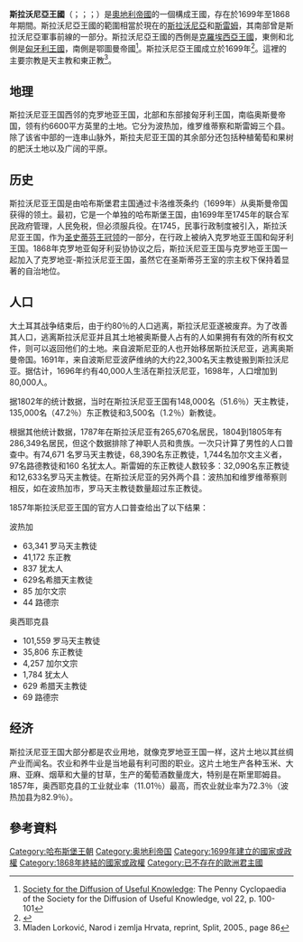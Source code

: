 {{Infobox former country|native_name={{Plainlist}}
* {{native name|hr|Kraljevina Slavonija}}
* {{native name|hu|Szlavón Királyság}}
* {{native name|la|Regnum Sclavoniae}}
* {{native name|de|Königreich Slawonien}}
{{endplainlist}}|conventional_long_name=斯拉沃尼亚王国|status=自治王国|empire=哈布斯堡君主国|status_text=联合军政下的哈布斯堡分立领土 (1699–1745),<ref>{{cite book |url=https://books.google.com/books?id=OtW2axOSn10C&pg=PA63 |title=Balkan economic history, 1550–1950: from imperial borderlands to developing nations |author=John R. Lampe |editors=John R. Lampe and Marvin R. Jackson |publisher=Indiana University Press |year=1982 |page=63 |isbn=978-0-2533-0368-4 |access-date=2018-07-04 |archive-date=2020-11-13 |archive-url=https://web.archive.org/web/20201113081737/https://books.google.com/books?id=OtW2axOSn10C&pg=PA63 |dead-url=no }}</ref><br/>[[哈布斯堡君主国|哈布斯堡君主国]]境内的[[圣史蒂芬王冠领|圣斯提芬皇冠领]]  (1745–1804){{smallsup|a}}<br/>[[奥地利帝国|奥地利帝国]]的组成部分 (1804–1868){{smallsup|a}}|common_name=斯拉沃尼亚|continent=欧洲|region=Balkans|country=克罗地亚|era=[[近代|近代]]|event_start=[[卡洛维茨条约|卡洛维茨条约]]|year_start=1699|date_start=1月26日|event1=[[匈牙利1848年革命|1848年革命]]|date_event1=1848年3月15日|event_end=[[1868年克罗地亚匈牙利妥协协议|1868年协议]]|year_end=1868|date_end=9月26日|event_pre=|date_pre=|p1=Sanjak of Pojega|flag_p1=Flag of the Ottoman Empire (1844–1922).svg|s1=克罗地亚-斯拉沃尼亚王国|flag_s1=Flag of Croatia-Slavonia.svg|image_flag=Flag of the Kingdom of Slavonia.svg|image_coat=HRV Slavonia COA.svg|coa_size=100px|image_map=Slavonia01.png|image_map_caption=1751年的斯拉沃尼亚王国（黄色）|common_languages='''官方:'''<br>[[拉丁语|拉丁语]]<br><small>(直到1784; 1790–1847)</small><br>[[德语|德语]]<br><small>(1784–1790)</small><br>[[克罗埃西亚语|克罗埃西亚语]]<br><small>(1847–1868)</small>|government_type=君主国|capital=奥西耶克|title_deputy=[[Ban_of_Croatia|Ban]] (Viceroy)|deputy1=亚当·鲍贾尼 <small>(首任)</small>|year_deputy1=1699–1703|deputy2=[[约瑟夫·杰拉第|约瑟夫·杰拉第]] <small>(著名)</small>|year_deputy2=1848–1859|deputy3=<nowiki>[[莱文·劳赫|莱文·劳赫]] </nowiki><small>(末任)</small>|year_deputy3=1867–1868|religion={{plainlist}}
* [[基督教|基督教]]
{{Endplainlist}}|currency=[[奥匈古尔登|古尔登]]|legislature=[[萨波尔|萨波尔]]|stat_year1=1868|stat_pop1=381480|stat_area1=9246|today={{flag|Croatia}}<br>{{flag|Serbia}}|footnotes=隶属于[[克罗地亚王国(哈布斯堡)|克罗地亚王国]]和[[匈牙利王国_(1526–1867)|匈牙利王国]] (1745–1849), 是克罗地亚王国和 [[奥地利帝国|奥地利帝国]] (1849 - 1868)的自治区。}}

'''斯拉沃尼亞王國'''（{{lang-hr|Kraljevina Slavonija}}；{{lang-de|Königreich Slawonien}}；{{lang-la|Regnum Sclavoniae}}；{{lang-hu|Szlavón Királyság}}）是[[奧地利帝國|奧地利帝國]]的一個構成王國，存在於1699年至1868年期間。斯拉沃尼亞王國的範圍相當於現在的[[斯拉沃尼亞|斯拉沃尼亞]]和[[斯雷姆|斯雷姆]]，其南部曾是斯拉沃尼亞軍事前線的一部分。斯拉沃尼亞王國的西側是[[克羅埃西亞王國|克羅埃西亞王國]]，東側和北側是[[匈牙利王國|匈牙利王國]]，南側是鄂圖曼帝國<ref name="Penny">[[Society_for_the_Diffusion_of_Useful_Knowledge|Society for the Diffusion of Useful Knowledge]]: The Penny Cyclopaedia of the Society for the Diffusion of Useful Knowledge, vol 22, p. 100-101</ref>。斯拉沃尼亞王國成立於1699年<ref>{{Cite web |url=http://books.google.com/books?id=OtW2axOSn10C&pg=PA63&dq=slavonia+%22military+administration%22&hl=sr&ei=lHSDTraVLMLk4QSH4rmOAQ&sa=X&oi=book_result&ct=result&resnum=2&ved=0CC8Q6AEwATgK#v=onepage&q=%22joint%20civil-%20military%20administration%20from%20its%20acquisition%20in%201699%20until%201745%22&f=false |title=Balkan economic history, 1550-1950: from imperial borderlands to developing nations, John R. Lampe, Marvin R. Jackson, Indiana University Press, 1982, page 63. |access-date=2016-02-29 |archive-date=2014-06-22 |archive-url=https://web.archive.org/web/20140622163805/http://books.google.com/books?id=OtW2axOSn10C&pg=PA63&dq=slavonia+%22military+administration%22&hl=sr&ei=lHSDTraVLMLk4QSH4rmOAQ&sa=X&oi=book_result&ct=result&resnum=2&ved=0CC8Q6AEwATgK#v=onepage&q=%22joint%20civil-%20military%20administration%20from%20its%20acquisition%20in%201699%20until%201745%22&f=false |dead-url=no }}</ref>。這裡的主要宗教是天主教和東正教<ref>Mladen Lorković, Narod i zemlja Hrvata, reprint, Split, 2005., page 86</ref>。

== 地理 ==
斯拉沃尼亚王国西邻的克罗地亚王国，北部和东部接匈牙利王国，南临奥斯曼帝国，领有约6600平方英里的土地。它分为波热加，维罗维蒂察和斯雷姆三个县。除了该省中部的一连串山脉外，斯拉夫尼亚王国的其余部分还包括种植葡萄和果树的肥沃土地以及广阔的平原。

== 历史 ==
斯拉沃尼亚王国是由哈布斯堡君主国通过卡洛维茨条约（1699年）从奥斯曼帝国获得的领土。最初，它是一个单独的哈布斯堡王国，由1699年至1745年的联合军民政府管理，人民免税，但必须服兵役。在1745，民事行政制度被引入，斯拉沃尼亚王国，作为[[聖史蒂芬王冠領|圣史蒂芬王冠领]]的一部分，在行政上被纳入克罗地亚王国和匈牙利王国。1868年克罗地亚匈牙利妥协协议之后，斯拉沃尼亚王国与克罗地亚王国一起加入了克罗地亚-斯拉沃尼亚王国，虽然它在圣斯蒂芬王室的宗主权下保持着显著的自治地位。

== 人口 ==
大土耳其战争结束后，由于约80％的人口逃离，斯拉沃尼亚遂被废弃。为了改善其人口，逃离斯拉沃尼亚并且其土地被奥斯曼人占有的人如果拥有有效的所有权文件，则可以返回他们的土地。来自波斯尼亚的人也开始移居斯拉沃尼亚，逃离奥斯曼帝国。1691年，来自波斯尼亚波萨维纳的大约22,300名天主教徒搬到斯拉沃尼亚。据估计，1696年约有40,000人生活在斯拉沃尼亚，1698年，人口增加到80,000人。

据1802年的统计数据，当时在斯拉沃尼亚王国有148,000名（51.6％）天主教徒，135,000名（47.2％）东正教徒和3,500名（1.2％）新教徒。

根据其他统计数据，1787年在斯拉沃尼亚有265,670名居民，1804到1805年有286,349名居民，但这个数据排除了神职人员和贵族。一次只计算了男性的人口普查中。有74,671 名罗马天主教徒，68,390名东正教徒，1,744名加尔文主义者，97名路德教徒和160 名犹太人。斯雷姆的东正教徒人数较多：32,090名东正教徒和12,633名罗马天主教徒。在斯拉沃尼亚的另外两个县：波热加和维罗维蒂察则相反，如在波热加市，罗马天主教徒数量超过东正教徒。

1857年斯拉沃尼亚王国的官方人口普查给出了以下结果：

波热加

* 63,341 罗马天主教徒
* 41,172 东正教
* 837 犹太人
* 629名希腊天主教徒
* 85 加尔文宗
* 44 路德宗

奥西耶克县

* 101,559 罗马天主教徒
* 35,806 东正教徒
* 4,257 加尔文宗
* 1,784 犹太人
* 629 希腊天主教徒
* 69 路德宗

== 经济 ==
斯拉沃尼亚王国大部分都是农业用地，就像克罗地亚王国一样，这片土地以其丝绸产业而闻名。农业和养牛业是当地最有利可图的职业。这片土地生产各种玉米、大麻、亚麻、烟草和大量的甘草，生产的葡萄酒数量庞大，特别是在斯里耶姆县。1857年，奥西耶克县的工业就业率（11.01％）最高，而农业就业率为72.3％（波热加县为82.9％）。

==參考資料==
{{Reflist}}

{{奧地利帝國皇室土地}}

[[Category:哈布斯堡王朝|Category:哈布斯堡王朝]]
[[Category:奥地利帝国|Category:奥地利帝国]]
[[Category:1699年建立的國家或政權|Category:1699年建立的國家或政權]]
[[Category:1868年終結的國家或政權|Category:1868年終結的國家或政權]]
[[Category:已不存在的歐洲君主國|Category:已不存在的歐洲君主國]]